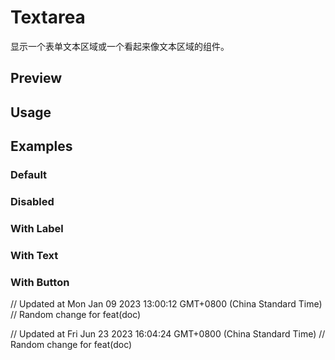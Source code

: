 

<Meta of={TextAreaStories} />

# Textarea

显示一个表单文本区域或一个看起来像文本区域的组件。

## Preview

<Canvas of={TextAreaStories.Default} />

<Controls />

## Usage



<Source code={importCode} language='ts' dark />
<Source code={usageCode} language='tsx' dark />

## Examples

### Default

<Canvas of={TextAreaStories.Default} />

### Disabled

<Canvas of={TextAreaStories.Disabled} />

### With Label

<Canvas of={TextAreaStories.WithLabel} />

### With Text

<Canvas of={TextAreaStories.WithText} />

### With Button

<Canvas of={TextAreaStories.WithButton} />

// Updated at Mon Jan 09 2023 13:00:12 GMT+0800 (China Standard Time)
// Random change for feat(doc)

// Updated at Fri Jun 23 2023 16:04:24 GMT+0800 (China Standard Time)
// Random change for feat(doc)
